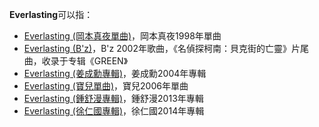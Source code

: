 '''Everlasting'''可以指：

*[[Everlasting_(岡本真夜單曲)|Everlasting (岡本真夜單曲)]]，岡本真夜1998年單曲
*[[GREEN_(B'z專輯)|Everlasting (B'z)]]，B'z 2002年歌曲，《名偵探柯南：貝克街的亡靈》片尾曲，收录于专辑《GREEN》
*[[Everlasting_(姜成勳專輯)|Everlasting (姜成勳專輯)]]，姜成勳2004年專輯
*[[Everlasting_(寶兒單曲)|Everlasting (寶兒單曲)]]，寶兒2006年單曲
*[[Everlasting_(鍾舒漫專輯)|Everlasting (鍾舒漫專輯)]]，鍾舒漫2013年專輯
*[[Everlasting_(徐仁國專輯)|Everlasting (徐仁國專輯)]]，徐仁國2014年專輯

{{disambig|E|Cat=非中文名稱消歧義}}